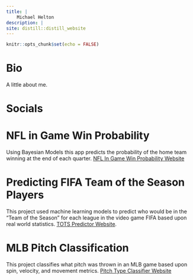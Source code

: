 ```yaml
---
title: |
    Michael Helton
description: |
site: distill::distill_website
---
```


```r
knitr::opts_chunk$set(echo = FALSE)
```

# Bio
A little about me.

# Socials

# NFL in Game Win Probability
 Using Bayesian Models this app predicts the probability of the home team winning at the end of each quarter. [NFL In Game Win Probability Website](https://michaelhelton.shinyapps.io/FootballPredictionApp/)

# Predicting FIFA Team of the Season Players
 This project used machine learning models to predict who would be in the "Team of the Season" for each league in the video game FIFA based upon real world statistics. [TOTS Predictor Website](https://totspredictor.netlify.app/).

# MLB Pitch Classification
 This project classifies what pitch was thrown in an MLB game based upon spin, velocity, and movement metrics. [Pitch Type Classifier Website](https://pitchpredictormachinelearning.netlify.app/)

